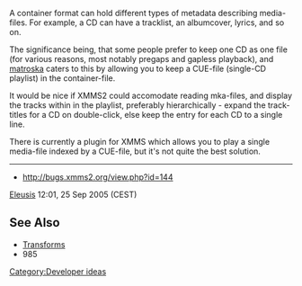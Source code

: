A container format can hold different types of metadata describing media-files.
For example, a CD can have a tracklist, an albumcover, lyrics, and so on.

The significance being, that some people prefer to keep one CD as one file (for various reasons, most notably pregaps and gapless playback), and [http://matroska.org matroska] caters to this by allowing you to keep a CUE-file (single-CD playlist) in the container-file.

It would be nice if XMMS2 could accomodate reading mka-files, and display the tracks within in the playlist, preferably hierarchically - expand the track-titles for a CD on double-click, else keep the entry for each CD to a single line.

There is currently a plugin for XMMS which allows you to play a single media-file indexed by a CUE-file, but it's not quite the best solution.

----

* http://bugs.xmms2.org/view.php?id=144
[[User:Eleusis|Eleusis]] 12:01, 25 Sep 2005 (CEST)

== See Also ==
* [[Transforms]]
* <mantis>985</mantis>

[[Category:Developer ideas]]